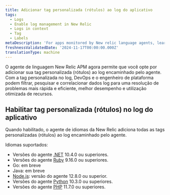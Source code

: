 ```yaml
---
title: Adicionar tag personalizada (rótulos) ao log do aplicativo
tags:
  - Logs
  - Enable log management in New Relic
  - Logs in context
  - Tag
  - Labels
metaDescription: 'For apps monitored by New relic language agents, learn how to add custome tags (labels) to logs.'
freshnessValidatedDate: '2024-11-17T00:00:00.000Z'
translationType: machine
---
```


O agente de linguagem New Relic APM agora permite que você opte por adicionar sua tag personalizada (rótulos) ao log encaminhado pelo agente. Com a tag personalizada no log, DevOps e o engenheiro de plataforma podem filtrar, pesquisar e correlacionar dados log para uma resolução de problemas mais rápida e eficiente, melhor desempenho e utilização otimizada de recursos.

## Habilitar tag personalizada (rótulos) no log do aplicativo

Quando habilitado, o agente de idiomas da New Relic adiciona todas as tags personalizadas (rótulos) ao log encaminhado pelo agente.

Idiomas suportados:

* Versões do agente [.NET](/docs/apm/agents/net-agent/configuration/net-agent-configuration) 10.4.0 ou superiores.
* Versões do agente [Ruby](/docs.newrelic.com/docs/apm/agents/ruby-agent/configuration/ruby-agent-configuration/) 9.16.0 ou superiores.
* Go: em breve
* Java: em breve
* [Node.js](/docs/apm/agents/nodejs-agent/installation-configuration/nodejs-agent-configuration): versão do agente 12.8.0 ou superior.
* Versões do agente [Python](/docs/apm/agents/python-agent/configuration/python-agent-configuration) 10.3.0 ou superiores.
* Versões do agente [PHP](/docs/apm/agents/php-agent/configuration/php-agent-configuration/) 11.7.0 ou superiores.